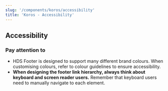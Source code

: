 ```yaml
---
slug: '/components/koros/accessibility'
title: 'Koros - Accessibility'
---
```



## Accessibility

### Pay attention to
- HDS Footer is designed to support many different brand colours. When customising colours, refer to <InternalLink href="/foundation/design-tokens/colour">colour guidelines</InternalLink> to ensure accessibility.
- **When designing the footer link hierarchy, always think about keyboard and screen reader users.** Remember that keyboard users need to manually navigate to each element.
